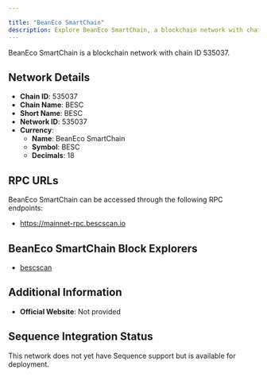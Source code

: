 ```yaml
---

title: "BeanEco SmartChain"
description: Explore BeanEco SmartChain, a blockchain network with chain ID 535037. Learn about its native currency, BeanEco SmartChain, and how to interact with the network.
---
```




BeanEco SmartChain is a blockchain network with chain ID 535037.

## Network Details

- **Chain ID**: 535037
- **Chain Name**: BESC
- **Short Name**: BESC
- **Network ID**: 535037
- **Currency**: 
  - **Name**: BeanEco SmartChain
  - **Symbol**: BESC
  - **Decimals**: 18

## RPC URLs

BeanEco SmartChain can be accessed through the following RPC endpoints:

- https://mainnet-rpc.bescscan.io

## BeanEco SmartChain Block Explorers

- [bescscan](https://Bescscan.io)

## Additional Information

- **Official Website**: Not provided

## Sequence Integration Status

This network does not yet have Sequence support but is available for deployment.
